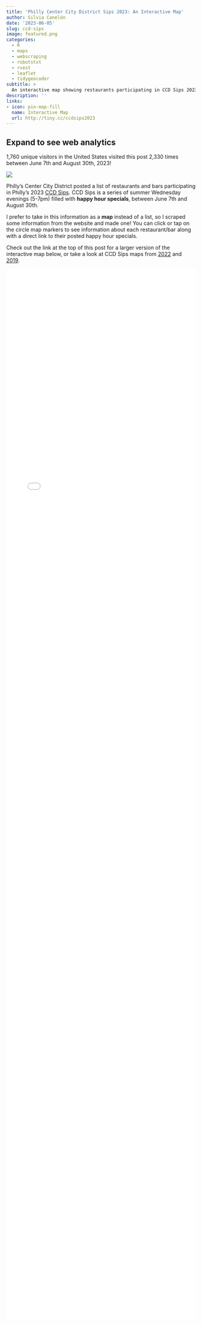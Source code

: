 ```yaml
---
title: 'Philly Center City District Sips 2023: An Interactive Map'
author: Silvia Canelón
date: '2023-06-05'
slug: ccd-sips
image: featured.png
categories:
  - R
  - maps
  - webscraping
  - robotstxt
  - rvest
  - leaflet
  - tidygeocoder
subtitle: >
  An interactive map showing restaurants participating in CCD Sips 2023
description: ''
links:
- icon: pin-map-fill
  name: Interactive Map
  url: http://tiny.cc/ccdsips2023
---
```


::: {.callout-tip collapse="true"}
## Expand to see web analytics

1,760 unique visitors in the United States visited this post 2,330 times between June 7th and August 30th, 2023!

![](umami-dashboard.png){fig-alt="2,330 views, 1,760 visitors, 87% bounce rate, average visit time of 3 minutes and 17 seconds. Column chart shows peaks on Wednesdays and valleys on the weekends"}
:::

Philly's Center City District posted a list of restaurants and bars participating in Philly's 2023 [CCD Sips](https://centercityphila.org/explore-center-city/ccdsips). CCD Sips is a series of summer Wednesday evenings (5-7pm) filled with **happy hour specials**, between June 7th and August 30th.

I prefer to take in this information as a **map** instead of a list, so I scraped some information from the website and made one! You can click or tap on the circle map markers to see information about each restaurant/bar along with a direct link to their posted happy hour specials.

Check out the link at the top of this post for a larger version of the interactive map below, or take a look at CCD Sips maps from [2022](/blog/2022-05-31-ccd-sips) and [2019](/blog/2019-08-04-ccd-sips).

<!--https://dannyda.com/2021/06/09/how-to-make-html-iframe-responsive-iframe-height-equal-to-viewport-screen-height/-->
<style>
iframe {
display: block;
background: #FFFBF2;
border: none; /* Reset default border */
height: 70vh; /* Viewport-relative units */
width: 100%;
}
</style>
<iframe src="map.html" scrolling="no">
</iframe>
